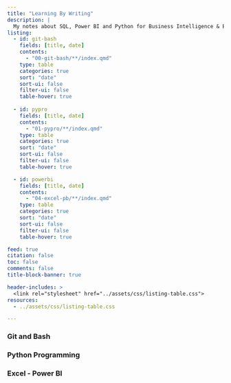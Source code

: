 ```yaml
---
title: "Learning By Writing"
description: |
  My notes about SQL, Power BI and Python for Business Intelligence & Business Analytics.
listing: 
  - id: git-bash
    fields: [title, date]
    contents: 
      - "00-git-bash/**/index.qmd"
    type: table
    categories: true
    sort: "date"
    sort-ui: false
    filter-ui: false  
    table-hover: true
      
  - id: pypro
    fields: [title, date]
    contents: 
      - "01-pypro/**/index.qmd"
    type: table
    categories: true
    sort: "date"
    sort-ui: false
    filter-ui: false  
    table-hover: true

  - id: powerbi
    fields: [title, date]
    contents: 
      - "04-excel-pb/**/index.qmd"
    type: table
    categories: true
    sort: "date"
    sort-ui: false
    filter-ui: false  
    table-hover: true

feed: true
citation: false
toc: false
comments: false
title-block-banner: true

header-includes: >
  <link rel="stylesheet" href="../assets/css/listing-table.css">
resources:
  - ../assets/css/listing-table.css 

---
```


### Git and Bash

::: {#git-bash}
:::

### Python Programming

::: {#pypro}
:::

### Excel - Power BI

::: {#powerbi}
:::